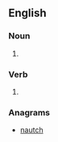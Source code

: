 ==English==

===Noun===
{{en-noun}}

# {{obsolete spelling of|chant}}

===Verb===
{{en-verb}}

# {{obsolete spelling of|chant}}

===Anagrams===
* [[nautch#English|nautch]]